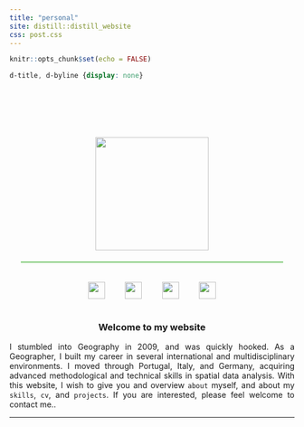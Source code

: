 ```yaml
---
title: "personal"
site: distill::distill_website
css: post.css
---
```


```r
knitr::opts_chunk$set(echo = FALSE)
```

```css
d-title, d-byline {display: none}
```

<!----------------------------------------------------------------------------------------------------------------------------------------------------->

<img style="width:200px;display:block;margin-left:auto;margin-right:auto;margin-top:20%;" src="./images/me.png">
<div style="border-top:2px solid #77C66E;padding-top:20px;margin:20px;display:flex;flex-direction:row;justify-content:center;">
&nbsp;
&nbsp;
&nbsp;
&nbsp;
<a title="twitter" href="https://twitter.com/rubenremelgado" style="text-align:center;cursor:pointer;" target="_blank"><img src="./images/twitter.png" height=30px></a>
&nbsp;
&nbsp;
&nbsp;
&nbsp;
<a title="researchgate" href="https://www.researchgate.net/profile/Ruben-Remelgado" style="text-align:center;cursor:pointer;" target="_blank"><img src="./images/researchgate.png" height=30px></a>
&nbsp;
&nbsp;
&nbsp;
&nbsp;
<a title="github" href="https://github.com/RRemelgado" style="text-align:center;cursor:pointer;" target="_blank"><img src="./images/github.png" height=30px></a>
&nbsp;
&nbsp;
&nbsp;
&nbsp;
<a title="gmail" href="mailto:ruben.remelgado@gmail.com" style="text-align:center;cursor:pointer;" target="_blank"><img src="./images/gmail.png" height=30px></a>
&nbsp;
&nbsp;
&nbsp;
&nbsp;
</div>

<h3 style="text-align:center;">Welcome to my website</h3>

<p align='justify'>
I stumbled into Geography in 2009, and was quickly hooked. As a Geographer, I built my career in several international and multidisciplinary environments. I moved through Portugal, Italy, and Germany, acquiring advanced methodological and technical skills in spatial data analysis. With this website, I wish to give you and overview `about` myself, and about my `skills`, `cv`, and `projects`. If you are interested, please feel welcome to contact me..
</p>

<hr>

<!----------------------------------------------------------------------------------------------------------------------------------------------------->

